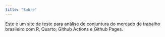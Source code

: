 ```yaml
---
title: "Sobre"
---
```


Este é um site de teste para análise de conjuntura do mercado de trabalho brasileiro com R, Quarto, Github Actions e Github Pages.